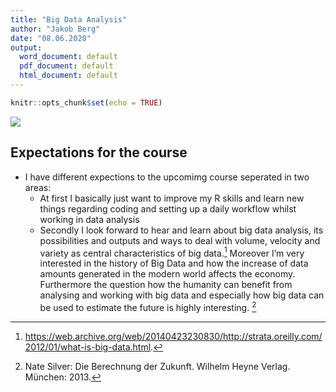 ```yaml
---
title: "Big Data Analysis"
author: "Jakob Berg"
date: "08.06.2020"
output:
  word_document: default
  pdf_document: default
  html_document: default
---
```


```r
knitr::opts_chunk$set(echo = TRUE)
```
![](C:\Users\bergj\Desktop\Uni\Bachelor\Politikwissenschaft\Methoden\Big_Data_Analysis\Exercises\01\big_data_rmd_image.jpg)

## **Expectations for the course**  
* I have different expections to the upcomimg course seperated in two areas:   
  + At first I basically just want to improve my R skills and learn new things regarding coding and setting up a daily workflow whilst working in data analysis      
  + Secondly I look forward to hear and learn about big data analysis, its possibilities and outputs and ways to deal with volume, velocity and variety as central characteristics of big data.[^1] Moreover I'm very interested in the history of Big Data and how the increase of data amounts generated in the modern world affects the economy. Furthermore the question how the humanity can benefit from analysing and working with big data and especially how big data can be used to estimate the future is highly interesting. [^2]
  

  
  
  
  
  [^1]: <https://web.archive.org/web/20140423230830/http://strata.oreilly.com/2012/01/what-is-big-data.html>.
  [^2]: Nate Silver: Die Berechnung der Zukunft. Wilhelm Heyne Verlag. München: 2013. 
  
  
















